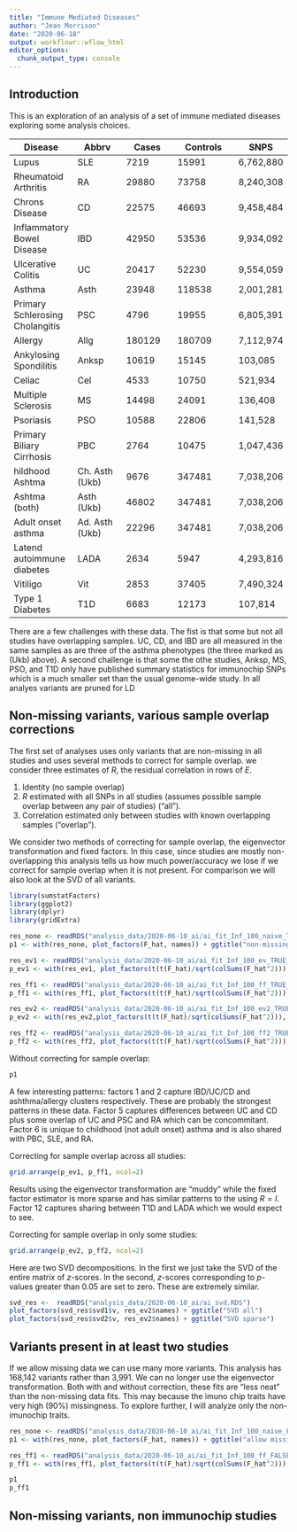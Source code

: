 ```yaml
---
title: "Immune Mediated Diseases"
author: "Jean Morrison"
date: "2020-06-18"
output: workflowr::wflow_html
editor_options:
  chunk_output_type: console
---
```


## Introduction

This is an exploration of an analysis of a set of immune mediated diseases exploring some analysis choices. 

Disease |Abbrv |  Cases | Controls | SNPS  
--------|--------|--------|----------|------
Lupus | SLE    |  7219  | 15991    | 6,762,880
Rheumatoid Arthritis | RA     | 29880  | 73758    |  8,240,308 
Chrons Disease| CD     | 22575	| 46693    | 9,458,484 
Inflammatory Bowel  Disease | IBD    | 42950	| 53536    | 9,934,092
Ulcerative Colitis| UC     | 20417	| 52230    |  9,554,059 
Asthma | Asth   | 23948  |	118538   | 2,001,281 
Primary Schlerosing Cholangitis | PSC    | 4796	  | 19955    | 6,805,391 
Allergy | Allg   | 180129	| 180709   | 7,112,974 
Ankylosing Spondilitis | Anksp  | 10619	| 15145    | 103,085 
Celiac | Cel    | 4533	  | 10750    | 521,934 
Multiple Sclerosis| MS     | 14498	| 24091    | 136,408 
Psoriasis| PSO    | 10588	| 22806    | 141,528 
Primary Biliary Cirrhosis | PBC    |2764	  | 10475    | 1,047,436 
hildhood Ashtma | Ch. Asth (Ukb) | 9676 |	347481 | 7,038,206 
Ashtma (both) | Asth (Ukb) |46802 | 	347481 | 7,038,206 
Adult onset asthma | Ad. Asth (Ukb) | 22296 |	347481 | 7,038,206 
Latend autoimmune diabetes | LADA | 2634	| 5947 | 4,293,816 
Vitiligo | Vit | 2853	| 37405 | 7,490,324
Type 1 Diabetes | T1D | 6683	| 12173 |  107,814
 
There are a few challenges with these data. The fist is that some but not all studies have overlapping samples. UC, CD, and IBD are all measured in the same samples as are three of the asthma phenotypes (the three marked as (Ukb) above). A second challenge is that some the othe studies, Anksp, MS, PSO, and T1D only have published summary statistics for immunochip SNPs which is a much smaller set than the usual genome-wide study. 
In all analyes variants are pruned for LD

## Non-missing variants, various sample overlap corrections

The first set of analyses uses only variants that are non-missing in all studies and uses several methods to correct for sample overlap. we consider three estimates of $R$, the residual correlation in rows of $E$.

1. Identity (no sample overlap)
2. $R$ estimated with all SNPs in all studies (assumes possible sample overlap between any pair of studies) ("all").
3. Correlation estimated only between studies with known overlapping samples ("overlap"). 

We consider two methods of correcting for sample overlap, the eigenvector transformation and fixed factors. In this case, since studies are mostly non-overlapping this analysis tells us how much power/accuracy we lose if we correct for sample overlap when it is not present. For comparison we will also look at the SVD of all variants.

```r
library(sumstatFactors)
library(ggplot2)
library(dplyr)
library(gridExtra)

res_none <- readRDS("analysis_data/2020-06-10_ai/ai_fit_Inf_100_naive_TRUE_2.RDS")
p1 <- with(res_none, plot_factors(F_hat, names)) + ggtitle("non-missing, R = I")

res_ev1 <- readRDS("analysis_data/2020-06-10_ai/ai_fit_Inf_100_ev_TRUE_2.RDS")
p_ev1 <- with(res_ev1, plot_factors(t(t(F_hat)/sqrt(colSums(F_hat^2))), names)) + ggtitle("non-missing, R1 (all), ev")

res_ff1 <- readRDS("analysis_data/2020-06-10_ai/ai_fit_Inf_100_ff_TRUE_2.RDS")
p_ff1 <- with(res_ff1, plot_factors(t(t(F_hat)/sqrt(colSums(F_hat^2))), names)) + ggtitle("non-missing, R1 (all), ff")

res_ev2 <- readRDS("analysis_data/2020-06-10_ai/ai_fit_Inf_100_ev2_TRUE_2.RDS")
p_ev2 <- with(res_ev2,plot_factors(t(t(F_hat)/sqrt(colSums(F_hat^2))), names)) + ggtitle("non-missing, R2 (overlap), ev")

res_ff2 <- readRDS("analysis_data/2020-06-10_ai/ai_fit_Inf_100_ff2_TRUE_2.RDS")
p_ff2 <- with(res_ff2, plot_factors(t(t(F_hat)/sqrt(colSums(F_hat^2))), names))+ ggtitle("non-missing, R2 (overlap), ff")

```

Without correcting for sample overlap:
```r
p1
```

A few interesting patterns: factors 1 and 2 capture IBD/UC/CD and ashthma/allergy clusters respectively. These are probably the strongest patterns in these data. Factor 5 captures differences between UC and CD plus some overlap of UC and PSC and RA which can be concommitant. Factor 6 is unique to childhood (not adult onset) asthma and is also shared with PBC, SLE, and RA. 

Correcting for sample overlap across all studies:
```r
grid.arrange(p_ev1, p_ff1, ncol=2)
```

Results using the eigenvector transformation are "muddy" while the fixed factor estimator is more sparse and has similar patterns to the using $R=I$. Factor 12 captures sharing between T1D and LADA which we would expect to see.

Correcting for sample overlap in only some studies:
```r
grid.arrange(p_ev2, p_ff2, ncol=2)
```

Here are two SVD decompositions. In the first we just take the SVD of the entire matrix of $z$-scores. In the second, $z$-scores corresponding to $p$-values greater than 0.05 are set to zero. These are extremely similar.
```r
svd_res <-  readRDS("analysis_data/2020-06-10_ai/ai_svd.RDS")
plot_factors(svd_res$svd1$v, res_ev2$names) + ggtitle("SVD all")
plot_factors(svd_res$svd2$v, res_ev2$names) + ggtitle("SVD sparse")

```

## Variants present in at least two studies

If we allow missing data we can use many more variants. This analysis has 168,142 variants rather than 3,991. We can no longer use the eigenvector transformation. Both with and without correction, these fits are "less neat" than the non-missing data fits. This may because the imuno chip traits have very high (90%) missingness. To explore further, I will analyze only the non-imunochip traits.

```r
res_none <- readRDS("analysis_data/2020-06-10_ai/ai_fit_Inf_100_naive_FALSE_2.RDS")
p1 <- with(res_none, plot_factors(F_hat, names)) + ggtitle("allow missing, R = I")

res_ff1 <- readRDS("analysis_data/2020-06-10_ai/ai_fit_Inf_100_ff_FALSE_2.RDS")
p_ff1 <- with(res_ff1, plot_factors(t(t(F_hat)/sqrt(colSums(F_hat^2))), names)) + ggtitle("allow missing, R1 (all), ff")

p1
p_ff1

```

## Non-missing variants, non immunochip studies
